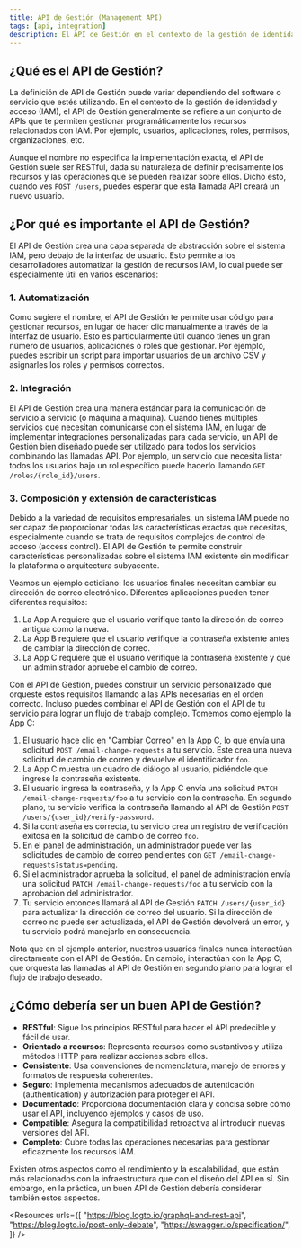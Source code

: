 ```yaml
---
title: API de Gestión (Management API)
tags: [api, integration]
description: El API de Gestión en el contexto de la gestión de identidad y acceso (IAM) permite la gestión programática de recursos como usuarios, aplicaciones, roles y permisos. Típicamente RESTful, proporciona una capa de abstracción entre el sistema IAM y la interfaz de usuario, permitiendo la automatización, integración y desarrollo de características personalizadas.
---
```


## ¿Qué es el API de Gestión?

La definición de API de Gestión puede variar dependiendo del software o servicio que estés utilizando. En el contexto de la gestión de identidad y acceso (IAM), el API de Gestión generalmente se refiere a un conjunto de APIs que te permiten gestionar programáticamente los recursos relacionados con IAM. Por ejemplo, usuarios, aplicaciones, roles, permisos, organizaciones, etc.

Aunque el nombre no especifica la implementación exacta, el API de Gestión suele ser RESTful, dada su naturaleza de definir precisamente los recursos y las operaciones que se pueden realizar sobre ellos. Dicho esto, cuando ves `POST /users`, puedes esperar que esta llamada API creará un nuevo usuario.

## ¿Por qué es importante el API de Gestión?

El API de Gestión crea una capa separada de abstracción sobre el sistema IAM, pero debajo de la interfaz de usuario. Esto permite a los desarrolladores automatizar la gestión de recursos IAM, lo cual puede ser especialmente útil en varios escenarios:

### 1. Automatización

Como sugiere el nombre, el API de Gestión te permite usar código para gestionar recursos, en lugar de hacer clic manualmente a través de la interfaz de usuario. Esto es particularmente útil cuando tienes un gran número de usuarios, aplicaciones o roles que gestionar. Por ejemplo, puedes escribir un script para importar usuarios de un archivo CSV y asignarles los roles y permisos correctos.

### 2. Integración

El API de Gestión crea una manera estándar para la comunicación de servicio a servicio (o máquina a máquina). Cuando tienes múltiples servicios que necesitan comunicarse con el sistema IAM, en lugar de implementar integraciones personalizadas para cada servicio, un API de Gestión bien diseñado puede ser utilizado para todos los servicios combinando las llamadas API. Por ejemplo, un servicio que necesita listar todos los usuarios bajo un rol específico puede hacerlo llamando `GET /roles/{role_id}/users`.

### 3. Composición y extensión de características

Debido a la variedad de requisitos empresariales, un sistema IAM puede no ser capaz de proporcionar todas las características exactas que necesitas, especialmente cuando se trata de requisitos complejos de control de acceso (access control). El API de Gestión te permite construir características personalizadas sobre el sistema IAM existente sin modificar la plataforma o arquitectura subyacente.

Veamos un ejemplo cotidiano: los usuarios finales necesitan cambiar su dirección de correo electrónico. Diferentes aplicaciones pueden tener diferentes requisitos:

1. La App A requiere que el usuario verifique tanto la dirección de correo antigua como la nueva.
2. La App B requiere que el usuario verifique la contraseña existente antes de cambiar la dirección de correo.
3. La App C requiere que el usuario verifique la contraseña existente y que un administrador apruebe el cambio de correo.

Con el API de Gestión, puedes construir un servicio personalizado que orqueste estos requisitos llamando a las APIs necesarias en el orden correcto. Incluso puedes combinar el API de Gestión con el API de tu servicio para lograr un flujo de trabajo complejo. Tomemos como ejemplo la App C:

1. El usuario hace clic en "Cambiar Correo" en la App C, lo que envía una solicitud `POST /email-change-requests` a tu servicio. Este crea una nueva solicitud de cambio de correo y devuelve el identificador `foo`.
2. La App C muestra un cuadro de diálogo al usuario, pidiéndole que ingrese la contraseña existente.
3. El usuario ingresa la contraseña, y la App C envía una solicitud `PATCH /email-change-requests/foo` a tu servicio con la contraseña. En segundo plano, tu servicio verifica la contraseña llamando al API de Gestión `POST /users/{user_id}/verify-password`.
4. Si la contraseña es correcta, tu servicio crea un registro de verificación exitosa en la solicitud de cambio de correo `foo`.
5. En el panel de administración, un administrador puede ver las solicitudes de cambio de correo pendientes con `GET /email-change-requests?status=pending`.
6. Si el administrador aprueba la solicitud, el panel de administración envía una solicitud `PATCH /email-change-requests/foo` a tu servicio con la aprobación del administrador.
7. Tu servicio entonces llamará al API de Gestión `PATCH /users/{user_id}` para actualizar la dirección de correo del usuario. Si la dirección de correo no puede ser actualizada, el API de Gestión devolverá un error, y tu servicio podrá manejarlo en consecuencia.

Nota que en el ejemplo anterior, nuestros usuarios finales nunca interactúan directamente con el API de Gestión. En cambio, interactúan con la App C, que orquesta las llamadas al API de Gestión en segundo plano para lograr el flujo de trabajo deseado.

## ¿Cómo debería ser un buen API de Gestión?

- **RESTful**: Sigue los principios RESTful para hacer el API predecible y fácil de usar.
- **Orientado a recursos**: Representa recursos como sustantivos y utiliza métodos HTTP para realizar acciones sobre ellos.
- **Consistente**: Usa convenciones de nomenclatura, manejo de errores y formatos de respuesta coherentes.
- **Seguro**: Implementa mecanismos adecuados de autenticación (authentication) y autorización para proteger el API.
- **Documentado**: Proporciona documentación clara y concisa sobre cómo usar el API, incluyendo ejemplos y casos de uso.
- **Compatible**: Asegura la compatibilidad retroactiva al introducir nuevas versiones del API.
- **Completo**: Cubre todas las operaciones necesarias para gestionar eficazmente los recursos IAM.

Existen otros aspectos como el rendimiento y la escalabilidad, que están más relacionados con la infraestructura que con el diseño del API en sí. Sin embargo, en la práctica, un buen API de Gestión debería considerar también estos aspectos.

<Resources
  urls={[
    "https://blog.logto.io/graphql-and-rest-api",
    "https://blog.logto.io/post-only-debate",
    "https://swagger.io/specification/",
  ]}
/>
